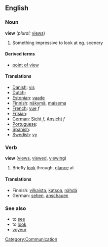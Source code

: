 ==English==

===Noun===
'''view'''  (''plural:'' [[views]])
#Something impressive to look at eg. scenery

====Derived terms====
*[[point of view]]

====Translations====

*[[Danish]]: [[vis]]
*[[Dutch]]: [[]]
*[[Estonian]]: [[vaade]]
*[[Finnish]]: [[näkymä]], [[maisema]]
*[[French]]: [[vue]] ''f''
*[[Frisian]]: [[]]
*[[German]]: [[Sicht]] ''f'', [[Ansicht]] ''f''
*[[Portuguese]]: [[]]
*[[Spanish]]: [[]]
*[[Swedish]]: [[vy]]

===Verb===
'''view'''  ([[views]], [[viewed]], [[viewing]])
#Briefly [[look]] through, [[glance]] at

====Translations====
*Finnish: [[vilkaista]], [[katsoa]], [[nähdä]]
*German: [[sehen]], [[anschauen]]


===See also===
*to [[see]]
*to [[look]]
*[[voyeur]]

[[Category:Communication]]